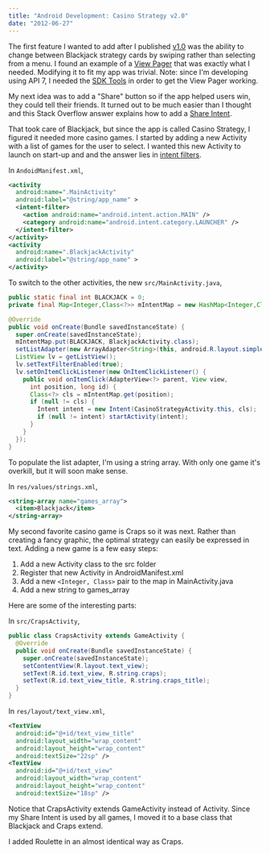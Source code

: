 ```yaml
---
title: "Android Development: Casino Strategy v2.0"
date: "2012-06-27"
---
```


The first feature I wanted to add after I published [v1.0](./android-development-casino-strategy-v1) was the ability to change between Blackjack strategy cards by swiping rather than selecting from a menu. I found an example of a [View Pager](https://web.archive.org/web/20151226234959/http://code.google.com/p/viewpagerexample/source/browse/trunk/AwesomePager/src/com/geekyouup/paug/awesomepager/AwesomePagerActivity.java) that was exactly what I needed. Modifying it to fit my app was trivial. Note: since I'm developing using API 7, I needed the [SDK Tools](https://developer.android.com/studio/releases/sdk-tools) in order to get the View Pager working.

My next idea was to add a "Share" button so if the app helped users win, they could tell their friends. It turned out to be much easier than I thought and this Stack Overflow answer explains how to add a [Share Intent](https://stackoverflow.com/questions/6814268/android-share-on-facebook-twitter-mail-ecc).

That took care of Blackjack, but since the app is called Casino Strategy, I figured it needed more casino games. I started by adding a new Activity with a list of games for the user to select. I wanted this new Activity to launch on start-up and and the answer lies in [intent filters](https://stackoverflow.com/questions/3631982/change-applications-starting-activity).

In `AndoidManifest.xml`,

```xml
<activity
  android:name=".MainActivity"
  android:label="@string/app_name" >
  <intent-filter>
    <action android:name="android.intent.action.MAIN" />
    <category android:name="android.intent.category.LAUNCHER" />
  </intent-filter>
</activity>
<activity
  android:name=".BlackjackActivity"
  android:label="@string/app_name" >
</activity>
```

To switch to the other activities, the new `src/MainActivity.java`,

```java
public static final int BLACKJACK = 0;
private final Map<Integer,Class<?>> mIntentMap = new HashMap<Integer,Class<?>>();

@Override
public void onCreate(Bundle savedInstanceState) {
  super.onCreate(savedInstanceState);
  mIntentMap.put(BLACKJACK, BlackjackActivity.class);
  setListAdapter(new ArrayAdapter<String>(this, android.R.layout.simple_list_item_1, getResources().getStringArray(R.array.games_array)));
  ListView lv = getListView();
  lv.setTextFilterEnabled(true);
  lv.setOnItemClickListener(new OnItemClickListener() {
    public void onItemClick(AdapterView<?> parent, View view,
      int position, long id) {
      Class<?> cls = mIntentMap.get(position);
      if (null != cls) {
        Intent intent = new Intent(CasinoStrategyActivity.this, cls);
        if (null != intent) startActivity(intent);
      }
    }
  });
}
```

To populate the list adapter, I'm using a string array. With only one game it's overkill, but it will soon make sense.

In `res/values/strings.xml`,

```xml
<string-array name="games_array">
  <item>Blackjack</item>
</string-array>
```

My second favorite casino game is Craps so it was next. Rather than creating a fancy graphic, the optimal strategy can easily be expressed in text. Adding a new game is a few easy steps:

1. Add a new Activity class to the src folder
1. Register that new Activity in AndroidManifest.xml
1. Add a new `<Integer, Class>` pair to the map in MainActivity.java
1. Add a new string to games_array

Here are some of the interesting parts:

In `src/CrapsActivity`,

```java
public class CrapsActivity extends GameActivity {
  @Override
  public void onCreate(Bundle savedInstanceState) {
    super.onCreate(savedInstanceState);
    setContentView(R.layout.text_view);
    setText(R.id.text_view, R.string.craps);
    setText(R.id.text_view_title, R.string.craps_title);
  }
}
```

In `res/layout/text_view.xml`,

```xml
<TextView
  android:id="@+id/text_view_title"
  android:layout_width="wrap_content"
  android:layout_height="wrap_content"
  android:textSize="22sp" />
<TextView
  android:id="@+id/text_view"
  android:layout_width="wrap_content"
  android:layout_height="wrap_content"
  android:textSize="18sp" />
```

Notice that CrapsActivity extends GameActivity instead of Activity. Since my Share Intent is used by all games, I moved it to a base class that Blackjack and Craps extend.

I added Roulette in an almost identical way as Craps.
